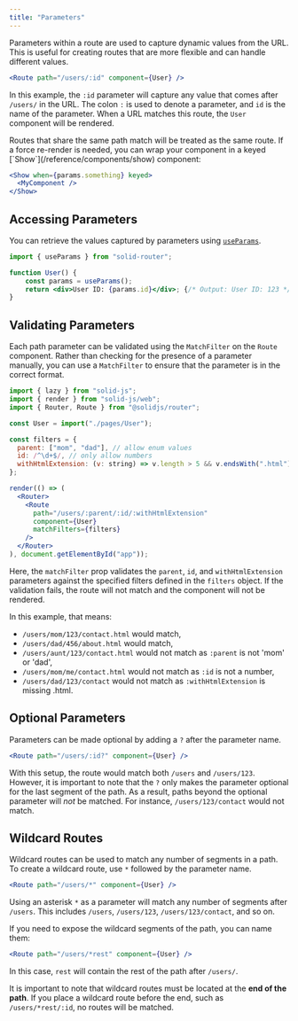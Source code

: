 ---
title: "Parameters"
---

Parameters within a route are used to capture dynamic values from the URL. 
This is useful for creating routes that are more flexible and can handle different values.

```jsx
<Route path="/users/:id" component={User} />
```

In this example, the `:id` parameter will capture any value that comes after `/users/` in the URL.
The colon `:` is used to denote a parameter, and `id` is the name of the parameter.
When a URL matches this route, the `User` component will be rendered.

<Callout title="Animations & Transitions">
Routes that share the same path match will be treated as the same route.
If a force re-render is needed, you can wrap your component in a keyed [`Show`](/reference/components/show) component:

```jsx
<Show when={params.something} keyed>
  <MyComponent />
</Show>
```

</Callout>

## Accessing Parameters

You can retrieve the values captured by parameters using [`useParams`](/solid-router/reference/primitives/use-params).

```jsx frame="terminal" title="http://localhost:3000/users/123"
import { useParams } from "solid-router";

function User() {
    const params = useParams();
    return <div>User ID: {params.id}</div>; {/* Output: User ID: 123 */}
}
```

## Validating Parameters

Each path parameter can be validated using the `MatchFilter` on the `Route` component.
Rather than checking for the presence of a parameter manually, you can use a `MatchFilter` to ensure that the parameter is in the correct format.

```jsx
import { lazy } from "solid-js";
import { render } from "solid-js/web";
import { Router, Route } from "@solidjs/router";

const User = import("./pages/User");

const filters = {
  parent: ["mom", "dad"], // allow enum values
  id: /^\d+$/, // only allow numbers
  withHtmlExtension: (v: string) => v.length > 5 && v.endsWith(".html"), // we want an `*.html` extension
};

render(() => (
  <Router>
    <Route
      path="/users/:parent/:id/:withHtmlExtension"
      component={User}
      matchFilters={filters}
    />
  </Router>
), document.getElementById("app"));
```

Here, the `matchFilter` prop validates the `parent`, `id`, and `withHtmlExtension` parameters against the specified filters defined in the `filters` object.
If the validation fails, the route will not match and the component will not be rendered.

In this example, that means:
- `/users/mom/123/contact.html` would match,
- `/users/dad/456/about.html` would match,
- `/users/aunt/123/contact.html` would not match as `:parent` is not 'mom' or 'dad',
- `/users/mom/me/contact.html` would not match as `:id` is not a number,
- `/users/dad/123/contact` would not match as `:withHtmlExtension` is missing .html.

## Optional Parameters

Parameters can be made optional by adding a `?` after the parameter name.

```jsx
<Route path="/users/:id?" component={User} />
```

With this setup, the route would match both `/users` and `/users/123`.
However, it is important to note that the `?` only makes the parameter optional for the last segment of the path.
As a result, paths beyond the optional parameter will _not_ be matched.
For instance, `/users/123/contact` would not match.

## Wildcard Routes

Wildcard routes can be used to match any number of segments in a path.
To create a wildcard route, use `*` followed by the parameter name.

```jsx
<Route path="/users/*" component={User} />
```

Using an asterisk `*` as a parameter will match any number of segments after `/users`.
This includes `/users`, `/users/123`, `/users/123/contact`, and so on.

If you need to expose the wildcard segments of the path, you can name them:

```jsx
<Route path="/users/*rest" component={User} />
```

In this case, `rest` will contain the rest of the path after `/users/`.

It is important to note that wildcard routes must be located at the **end of the path**.
If you place a wildcard route before the end, such as `/users/*rest/:id`, no routes will be matched.